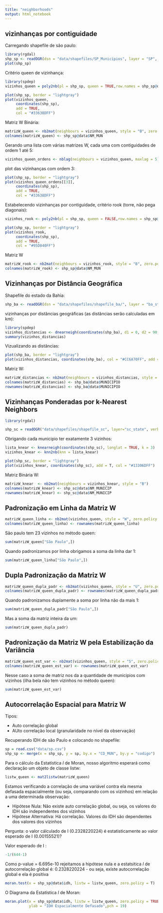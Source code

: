 ```yaml
---
title: "neighborhoods"
output: html_notebook
---
```


## vizinhanças por contiguidade

Carregando shapefile de são paulo:
```r
library(rgdal)
shp_sp <- readOGR(dsn = "data/shapefiles/SP_Municipios", layer = "SP", verbose = F)
plot(shp_sp)
```

Critério queen de vizinhança:

```r
library(spdep)
vizinhos_queen = poly2nb(pl = shp_sp, queen = TRUE,row.names = shp_sp@data$NM_MUN)

plot(shp_sp, border = "lightgray")
plot(vizinhos_queen, 
     coordinates(shp_sp), 
     add = TRUE, 
     col = "#33638DFF")

```
Matriz W Binária:

```r
matrizW_queen <- nb2mat(neighbours = vizinhos_queen, style = "B", zero.policy = T)
colnames(matrizW_queen) <- shp_sp@data$NM_MUN
```

Gerando uma lista com várias matrizes W, cada uma com contiguidades de ordem 1 até 5:
```r
vizinhos_queen_ordens <- nblag(neighbours = vizinhos_queen, maxlag = 5)
```

plot das vizinhanças com ordem 3:
```r
plot(shp_sp, border = "lightgray")
plot(vizinhos_queen_ordens[[3]], 
     coordinates(shp_sp), 
     add = TRUE, 
     col = "#33638DFF")
```

Estabelecendo vizinhanças por contiguidade, critério rook (torre, não pega diagonais):

```r
vizinhos_rook <- poly2nb(pl = shp_sp, queen = FALSE,row.names = shp_sp@data$NM_MUN)

plot(shp_sp, border = "lightgray")
plot(vizinhos_rook, 
     coordinates(shp_sp), 
     add = TRUE, 
     col = "#95D840FF")
```
Matriz W

```r
matrizW_rook <- nb2mat(neighbours = vizinhos_rook, style = "B", zero.policy = TRUE)
colnames(matrizW_rook) <- shp_sp@data$NM_MUN
```

## Vizinhanças por Distância Geográfica

Shapefile do estado da Bahia:

```r
shp_ba <- readOGR(dsn = "data/shapefiles/shapefile_ba/", layer = "ba_state", encoding = "UTF-8", use_iconv = TRUE, verbose=F)
```

vizinhanças por distâncias geográficas (as distâncias serão calculadas em km):

```r
library(spdep)
vizinhos_distancias <- dnearneigh(coordinates(shp_ba), d1 = 0, d2 = 90, longlat = TRUE)
summary(vizinhos_distancias)
```

Vizualizando as distâncias:

```r
plot(shp_ba, border = "lightgray")
plot(vizinhos_distancias, coordinates(shp_ba), col = "#CC6A70FF", add =T)
```

Matriz W:

```r
matrizW_distancias <- nb2mat(neighbours = vizinhos_distancias, style = "B")
colnames(matrizW_distancias) <- shp_ba@data$MUNICIPIO
rownames(matrizW_distancias) <- shp_ba@data$MUNICIPIO
```

## Vizinhanças Ponderadas por k-Nearest Neighbors

```r
library(rgdal)

shp_sc = readOGR("data/shapefiles/shapefile_sc", layer="sc_state", verbose=F)
```

Obrigando cada municipio ter exatamente 3 vizinhos:

```r
lista_knear <- knearneigh(coordinates(shp_sc), longlat = TRUE, k = 3)
vizinhos_knear <- knn2nb(knn = lista_knear)

plot(shp_sc, border = "lightgray")
plot(vizinhos_knear, coordinates(shp_sc), add = T, col = "#13306DFF")
```

Matriz Binária W:

```r
matrizW_knear  <- nb2mat(neighbours = vizinhos_knear, style = "B")
colnames(matrizW_knear) <- shp_sc@data$NM_MUNICIP
rownames(matrizW_knear) <- shp_sc@data$NM_MUNICIP
```

## Padronização em Linha da Matriz W

```r
matrizW_queen_linha <- nb2mat(vizinhos_queen, style = "W", zero.policy = T)
colnames(matrizW_queen_linha) <- rownames(matrizW_queen_linha)
```

São paulo tem 23 vizinhos no método queen: 
```r
sum(matrizW_queen["São Paulo",])
```

Quando padronizamos por linha obrigamos a soma da linha dar 1:
```r
sum(matrizW_queen_linha["São Paulo",])
```


## Dupla Padronização da Matriz W 

```r
matrizW_queen_dupla_padr <- nb2mat(vizinhos_queen, style = "U", zero.policy = T)
colnames(matrizW_queen_dupla_padr) <- rownames(matrizW_queen_dupla_padr)
```

Quando padronizamos duplamente a soma por linha não da mais 1:
```r
sum(matrizW_queen_dupla_padr["São Paulo",])
```

Mas a soma da matriz inteira da um:
```r
sum(matrizW_queen_dupla_padr)
```

## Padronização da Matriz W pela Estabilização da Variância

```r
matrizW_queen_est_var <- nb2mat(vizinhos_queen, style = "S", zero.policy = T)
colnames(matrizW_queen_est_var) <- rownames(matrizW_queen_est_var)
```

Nesse caso a soma de matriz nos da a quantidade de municipios com vizinhos (ilha bela não tem vizinhos no método queen):
```r
sum(matrizW_queen_est_var)
```

## Autocorrelação Espacial para Matriz W

Tipos:

- Auto correlação global 
- AUto correlação local (granularidade no nível da observação)

Recuperando IDH de são Paulo e colocando no shapefile:
```r
sp = read.csv("data/sp.csv")
shp_sp <- merge(x = shp_sp, y = sp, by.x = "CD_MUN", by.y = "codigo")
```

Para o cálculo da Estatística *I* de Moran, nosso algoritmo esperará como declaração um objeto de classe listw:

```r
listw_queen <- mat2listw(matrizW_queen)
```

Estamos verificando a correlação de uma variável contra ela mesma defasada espacialmente (ou seja, comparando com os vizinhos) em relação a uma determinada observação:

- Hipótese Nula: Não existe auto correlação global, ou seja, os valores do IDH são independentes dos vizinhos
- Hipótese Alternativa: Há correlação. Valores do IDH são dependentes dos valores dos vizinhos

Pergunta: o valor cálculado de I  (0.2328220224) é estatisticamente ao valor esperado de I (0.00155521)?

Valor esperado de I :
```r
-1/(644-1)
```

Como p-value = 6.695e-10 rejeitamos a hipótese nula e a estatsitica *I* de autocorrelação global é: 0.2328220224 - ou seja, existe autocorrelação global e ela é positiva

```r
moran.test(x = shp_sp@data$idh, listw = listw_queen, zero.policy = T)
```

O Diagrama da Estatística *I* de Moran:

```r
moran.plot(x = shp_sp@data$idh, listw = listw_queen, zero.policy = TRUE, xlab = "IDH", 
           ylab = "IDH Espacialmente Defasado",pch = 19)
```

